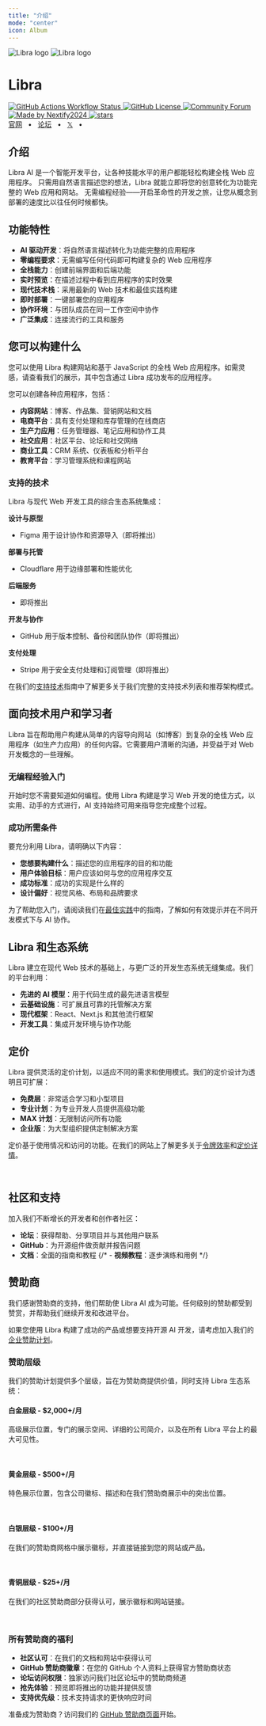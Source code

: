 ```yaml
---
title: "介绍"
mode: "center"
icon: Album
---
```



<div className="flex flex-col items-stretch text-center">
    <div style={{height:"170px"}}>

<img  className="block dark:hidden mx-auto my-0! h-full" alt="Libra logo" src="/logo.svg"  />
<img  className="hidden dark:block mx-auto my-0! h-full" alt="Libra logo" src="/logo-dark.svg"  />
    </div>
    <h1 className="text-3xl font-bold">Libra</h1>
    <p className="mt-2 mb-1"></p>
    <div  className="flex flex-row flex-wrap justify-center gap-1 py-2">
        <a className="border-none" href="https://github.com/saasfly/saasfly/actions/workflows/check.yml">
            <img className="h-[20px] m-0!" src="https://img.shields.io/github/actions/workflow/status/saasfly/saasfly/ci.yml?label=ci" alt="GitHub Actions Workflow Status" />
        </a>
        <a className="border-none" href="https://github.com/saasfly/saasfly/blob/main/LICENSE">
            <img className="h-[20px] m-0!" src="https://img.shields.io/badge/License-AGPL-green.svg" alt="GitHub License" />
        </a>
        <a className="border-none" href="https://forum.libra.dev">
            <img className="h-[20px] m-0!" src="https://img.shields.io/badge/Community-Forum-7b8dcd" alt="Community Forum" />
        </a>
        <a className="border-none" href="https://x.com/nextify2024">
            <img className="h-[20px] m-0!" src="https://img.shields.io/badge/made_by-nextify2024-blue?color=FF782B&link=https://x.com/nextify2024" alt="Made by Nextify2024" />
        </a>
        <a className="border-none" href="https://github.com/saasfly/libra" rel="nofollow">
            <img  className="h-[20px] m-0!" src="https://img.shields.io/github/stars/saasfly/saasfly" alt="stars" />
        </a>
    </div>
    <div className="flex flex-row justify-center gap-1">
        <a href="https://libra.dev">官网</a>
        <span>&nbsp;&nbsp;•&nbsp;&nbsp;</span>
        <a href="https://forum.libra.dev">论坛</a>
        <span>&nbsp;&nbsp;•&nbsp;&nbsp;</span>
        <a href="https://twitter.com/nextify2024">𝕏</a>
        <span>&nbsp;&nbsp;•&nbsp;&nbsp;</span>
        <br />
    </div>
</div>

## 介绍

Libra AI 是一个智能开发平台，让各种技能水平的用户都能轻松构建全栈 Web 应用程序。
只需用自然语言描述您的想法，Libra 就能立即将您的创意转化为功能完整的 Web 应用和网站。
无需编程经验——开启革命性的开发之旅，让您从概念到部署的速度比以往任何时候都快。

## 功能特性

- **AI 驱动开发**：将自然语言描述转化为功能完整的应用程序
- **零编程要求**：无需编写任何代码即可构建复杂的 Web 应用程序
- **全栈能力**：创建前端界面和后端功能
- **实时预览**：在描述过程中看到应用程序的实时效果
- **现代技术栈**：采用最新的 Web 技术和最佳实践构建
- **即时部署**：一键部署您的应用程序
- **协作环境**：与团队成员在同一工作空间中协作
- **广泛集成**：连接流行的工具和服务

## 您可以构建什么

您可以使用 Libra 构建网站和基于 JavaScript 的全栈 Web 应用程序。如需灵感，请查看我们的展示，其中包含通过 Libra 成功发布的应用程序。

您可以创建各种应用程序，包括：

- **内容网站**：博客、作品集、营销网站和文档
- **电商平台**：具有支付处理和库存管理的在线商店
- **生产力应用**：任务管理器、笔记应用和协作工具
- **社交应用**：社区平台、论坛和社交网络
- **商业工具**：CRM 系统、仪表板和分析平台
- **教育平台**：学习管理系统和课程网站

### 支持的技术

Libra 与现代 Web 开发工具的综合生态系统集成：

**设计与原型**
- Figma 用于设计协作和资源导入（即将推出）

**部署与托管**
- Cloudflare 用于边缘部署和性能优化

**后端服务**
- 即将推出

**开发与协作**
- GitHub 用于版本控制、备份和团队协作（即将推出）

**支付处理**
- Stripe 用于安全支付处理和订阅管理（即将推出）

在我们的[支持技术](/docs/technologies)指南中了解更多关于我们完整的支持技术列表和推荐架构模式。

## 面向技术用户和学习者

Libra 旨在帮助用户构建从简单的内容导向网站（如博客）到复杂的全栈 Web 应用程序（如生产力应用）的任何内容。它需要用户清晰的沟通，并受益于对 Web 开发概念的一些理解。

### 无编程经验入门

开始时您不需要知道如何编程。使用 Libra 构建是学习 Web 开发的绝佳方式，以实用、动手的方式进行，AI 支持始终可用来指导您完成整个过程。

### 成功所需条件

要充分利用 Libra，请明确以下内容：

- **您想要构建什么**：描述您的应用程序的目的和功能
- **用户体验目标**：用户应该如何与您的应用程序交互
- **成功标准**：成功的实现是什么样的
- **设计偏好**：视觉风格、布局和品牌要求

为了帮助您入门，请阅读我们在[最佳实践](/docs/best-practices)中的指南，了解如何有效提示并在不同开发模式下与 AI 协作。

## Libra 和生态系统

Libra 建立在现代 Web 技术的基础上，与更广泛的开发生态系统无缝集成。我们的平台利用：

- **先进的 AI 模型**：用于代码生成的最先进语言模型
- **云基础设施**：可扩展且可靠的托管解决方案
- **现代框架**：React、Next.js 和其他流行框架
- **开发工具**：集成开发环境与协作功能

## 定价

Libra 提供灵活的定价计划，以适应不同的需求和使用模式。我们的定价设计为透明且可扩展：

- **免费层**：非常适合学习和小型项目
- **专业计划**：为专业开发人员提供高级功能
- **MAX 计划**：无限制访问所有功能
- **企业版**：为大型组织提供定制解决方案

定价基于使用情况和访问的功能。在我们的网站上了解更多关于[令牌效率](/docs/tokens)和[定价详情](/pricing)。

<br/>

## 社区和支持

加入我们不断增长的开发者和创作者社区：

- **论坛**：获得帮助、分享项目并与其他用户联系
- **GitHub**：为开源组件做贡献并报告问题
- **文档**：全面的指南和教程
{/* - **视频教程**：逐步演练和用例 */}

## 赞助商

我们感谢赞助商的支持，他们帮助使 Libra AI 成为可能。任何级别的赞助都受到赞赏，并帮助我们继续开发和改进平台。

如果您使用 Libra 构建了成功的产品或想要支持开源 AI 开发，请考虑加入我们的[企业赞助计划](https://github.com/sponsors/saasfly)。

### 赞助层级

我们的赞助计划提供多个层级，旨在为赞助商提供价值，同时支持 Libra 生态系统：

#### 白金层级 - $2,000+/月
高级展示位置，专门的展示空间、详细的公司简介，以及在所有 Libra 平台上的最大可见性。

<Platinum locale="zh" />

<br/>

#### 黄金层级 - $500+/月
特色展示位置，包含公司徽标、描述和在我们赞助商展示中的突出位置。

<Gold locale="zh" />

<br/>

#### 白银层级 - $100+/月
在我们的赞助商网格中展示徽标，并直接链接到您的网站或产品。

<Silver locale="zh" />

<br/>

#### 青铜层级 - $25+/月
在我们的社区赞助商部分获得认可，展示徽标和网站链接。

<Bronze locale="zh" />

<br/>

### 所有赞助商的福利

- **社区认可**：在我们的文档和网站中获得认可
- **GitHub 赞助商徽章**：在您的 GitHub 个人资料上获得官方赞助商状态
- **论坛访问权限**：独家访问我们社区论坛中的赞助商频道
- **抢先体验**：预览即将推出的功能并提供反馈
- **支持优先级**：技术支持请求的更快响应时间

准备成为赞助商？访问我们的 [GitHub 赞助商页面](https://github.com/sponsors/saasfly)开始。
